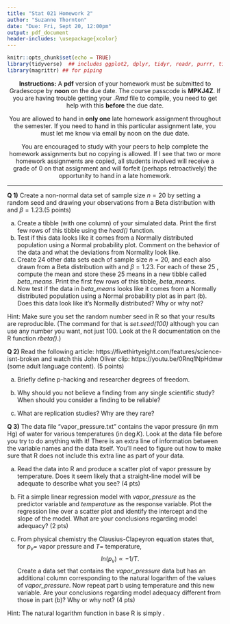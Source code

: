 ```yaml
---
title: "Stat 021 Homework 2"
author: "Suzanne Thornton"
date: "Due: Fri, Sept 20, 12:00pm"
output: pdf_document
header-includes: \usepackage{xcolor}
---
```



```r
knitr::opts_chunk$set(echo = TRUE)
library(tidyverse)  ## includes ggplot2, dplyr, tidyr, readr, purrr, tibble, stringr, forcats
library(magrittr) ## for piping 
```


<center>**Instructions:** A **pdf** version of your homework must be submitted to Gradescope by **noon** on the due date. The course passcode is **MPKJ4Z**. If you are having trouble getting your *.Rmd* file to compile, you need to get help with this  **before** the due date. 

You are allowed to hand in **only one** late homework assignment throughout the semester. If you need to hand in this particular assignment late, you must let me know via email by noon on the due date.

You are encouraged to study with your peers to help complete the homework assignments but no copying is allowed. If I see that two or more homework assignments are copied, all students involved will receive a grade of $0$ on that assignment and will forfeit (perhaps retroactively) the opportunity to hand in a late homework. </center> 

***

**Q 1)** Create a non-normal data set of sample size $n=20$ by setting a random seed and drawing your observations from a Beta distribution with \textcolor{red}{$\alpha=5$} and $\beta=1.23$.(5 points)  

  a) Create a tibble (with one column) of your simulated data. Print the first few rows of this tibble using the *head()* function.
  b) Test if this data looks like it comes from a Normally distributed population using a Normal probability plot. Comment on the behavior of the data and what the deviations from Normality look like. 
  c) Create $24$ other data sets each of sample size $n=20$, and each also drawn from a Beta distribution with \textcolor{red}{$\alpha=5$} and $\beta=1.23$. \textcolor{red}{It might be useful to create a matrix of size $20\times 25$ and then break this apart into individual data sets, just make sure the end result is a *tibble*.} For each of these $25$ \textcolor{red}{data sets}, compute the mean \textcolor{red}{(check out the *colMeans* function)} and store these $25$ means in a new tibble called *beta_means*. Print the first few rows of this tibble, *beta_means*. 
  d) Now test if the data in *beta_means* looks like it comes from a Normally distributed population using a Normal probability plot as in part (b). Does this data look like it's Normally distributed? Why or why not? 


Hint: Make sure you set the random number seed in R so that your results are reproducible. (The command for that is *set.seed(100)* although you can use any number you want, not just $100$. Look at the R documentation on the R function *rbeta()*.) 



**Q 2)** Read the following article: https://fivethirtyeight.com/features/science-isnt-broken and watch this John Oliver clip: https://youtu.be/0Rnq1NpHdmw (some adult language content). (5 points)

  a) Briefly define p-hacking and researcher degrees of freedom.


  b) Why should you not believe a finding from any single scientific study? When should you consider a finding to be reliable?


  c) What are replication studies? Why are they rare? 



**Q 3)** The data file "vapor_pressure.txt" contains the vapor pressure (in mm Hg) of water for various temperatures (in $\deg K$). Look at the data file before you try to do anything with it! There is an extra line of information between the variable names and the data itself. You'll need to figure out how to make sure that R does not include this extra line as part of your data.


  a) Read the data into R and produce a scatter plot of vapor pressure by temperature. Does it seem likely that a straight-line model will be adequate to describe what you see? (4 pts)


  b) Fit a simple linear regression model with *vapor_pressure* as the predictor variable and *temperature* as the response variable. Plot the regression line over a scatter plot and identify the intercept and the slope of the model. What are your conclusions regarding model adequacy? (2 pts)


  c) From physical chemistry the Clausius-Clapeyron equation states that, for $p_v=$ vapor pressure and $T=$ temperature, 
$$ ln(p_v) \propto -1/T.$$
Create a data set that contains the *vapor_pressure* data but has an additional column corresponding to the natural logarithm of the values of *vapor_pressure*. Now repeat part b using temperature and this new variable. Are your conclusions regarding model adequacy different from those in part (b)? Why or why not? (4 pts) 

Hint: The natural logarithm function in base R is simply \textcolor{red}{*log()*}.

